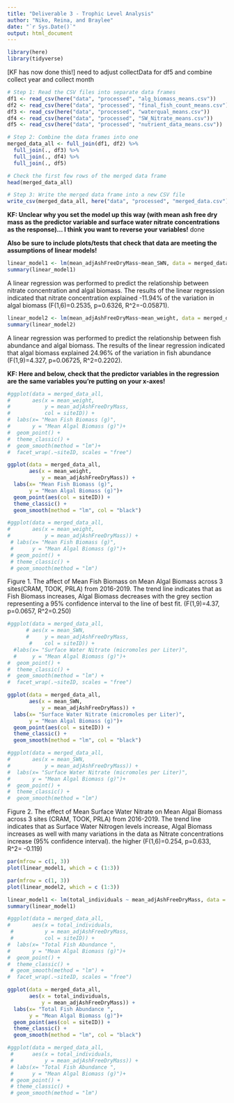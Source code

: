 ```yaml
---
title: "Deliverable 3 - Trophic Level Analysis"
author: "Niko, Reina, and Braylee"
date: "`r Sys.Date()`"
output: html_document
---
```

```r
library(here)
library(tidyverse)
```

[KF has now done this!] need to adjust collectData for df5 and combine collect year and collect month
```r
# Step 1: Read the CSV files into separate data frames
df1 <- read_csv(here("data", "processed", "alg_biomass_means.csv"))
df2 <- read_csv(here("data", "processed", "final_fish_count_means.csv"))
df3 <- read_csv(here("data", "processed", "waterqual_means.csv"))
df4 <- read_csv(here("data", "processed", "SW_Nitrate_means.csv"))
df5 <- read_csv(here("data", "processed", "nutrient_data_means.csv"))
```

```r
# Step 2: Combine the data frames into one
merged_data_all <- full_join(df1, df2) %>% 
  full_join(., df3) %>% 
  full_join(., df4) %>% 
  full_join(., df5)

# Check the first few rows of the merged data frame
head(merged_data_all)

# Step 3: Write the merged data frame into a new CSV file
write_csv(merged_data_all, here("data", "processed", "merged_data.csv"))

```


**KF: Unclear why you set the model up this way (with mean ash free dry mass as the predictor variable and surface water nitrate concentrations as the response)... I think you want to reverse your variables!** done 

**Also be sure to include plots/tests that check that data are meeting the assumptions of linear models!**
```r

linear_model1 <- lm(mean_adjAshFreeDryMass~mean_SWN, data = merged_data_all)
summary(linear_model1)
```

A linear regression was performed to predict the relationship between nitrate concentration and algal biomass. The results of the linear regression indicated that nitrate concentration explained -11.94% of the variation in algal biomass (F(1,6)=0.2535, p=0.6326, R^2=-0.05871).



```r
linear_model2 <- lm(mean_adjAshFreeDryMass~mean_weight, data = merged_data_all)
summary(linear_model2)
```

A linear regression was performed to predict the relationship between fish abundance and algal biomass. The results of the linear regression indicated that algal biomass explained 24.96% of the variation in fish abundance (F(1,9)=4.327, p=0.06725, R^2=0.2202). 

**KF: Here and below, check that the predictor variables in the regression are the same variables you're putting on your x-axes!**
```r
#ggplot(data = merged_data_all,
#       aes(x = mean_weight, 
#           y = mean_adjAshFreeDryMass,
#           col = siteID)) +
#  labs(x= "Mean Fish Biomass (g)",
#       y = "Mean Algal Biomass (g)")+
#  geom_point() +
#  theme_classic() +
#  geom_smooth(method = "lm")+
#  facet_wrap(.~siteID, scales = "free")

ggplot(data = merged_data_all,
       aes(x = mean_weight, 
           y = mean_adjAshFreeDryMass)) +
  labs(x= "Mean Fish Biomass (g)",
       y = "Mean Algal Biomass (g)")+
  geom_point(aes(col = siteID)) +
  theme_classic() +
  geom_smooth(method = "lm", col = "black")

#ggplot(data = merged_data_all,
#       aes(x = mean_weight, 
#           y = mean_adjAshFreeDryMass)) +
 # labs(x= "Mean Fish Biomass (g)",
 #      y = "Mean Algal Biomass (g)")+
 # geom_point() +
 # theme_classic() +
 # geom_smooth(method = "lm")
```
Figure 1. The affect of Mean Fish Biomass on Mean Algal Biomass across 3 sites(CRAM, TOOK, PRLA) from 2016-2019. The trend line indicates that as Fish Biomass increases, Algal Biomass decreases with the grey section representing a 95% confidence interval to the line of best fit. (F(1,9)=4.37, p=0.0657, R^2=0.250) 

```r
#ggplot(data = merged_data_all,
      # aes(x = mean_SWN, 
      #     y = mean_adjAshFreeDryMass, 
       #    col = siteID)) +
  #labs(x= "Surface Water Nitrate (micromoles per Liter)", 
  #     y = "Mean Algal Biomass (g)")+
#  geom_point() +
#  theme_classic() +
#  geom_smooth(method = "lm") +
#  facet_wrap(.~siteID, scales = "free")

ggplot(data = merged_data_all,
       aes(x = mean_SWN, 
           y = mean_adjAshFreeDryMass)) +
  labs(x= "Surface Water Nitrate (micromoles per Liter)", 
       y = "Mean Algal Biomass (g)")+
  geom_point(aes(col = siteID)) +
  theme_classic() +
  geom_smooth(method = "lm", col = "black")

#ggplot(data = merged_data_all,
#       aes(x = mean_SWN, 
#           y = mean_adjAshFreeDryMass)) +
#  labs(x= "Surface Water Nitrate (micromoles per Liter)", 
#       y = "Mean Algal Biomass (g)")+
#  geom_point() +
#  theme_classic() +
#  geom_smooth(method = "lm")

```
Figure 2. The effect of Mean Surface Water Nitrate on Mean Algal Biomass across 3 sites (CRAM, TOOK, PRLA) from 2016-2019. The trend line indicates that as Surface Water Nitrogen levels increase, Algal Biomass increases as well with many variations in the data as Nitrate concentrations increase (95% confidence interval). the higher  (F(1,6)=0.254, p=0.633, R^2= -0.119)
```r
par(mfrow = c(1, 3))
plot(linear_model1, which = c (1:3))
```

```r
par(mfrow = c(1, 3))
plot(linear_model2, which = c (1:3))
```

```r
linear_model1 <- lm(total_individuals ~ mean_adjAshFreeDryMass, data = merged_data_all)
summary(linear_model1)
```
```r
#ggplot(data = merged_data_all,
#       aes(x = total_individuals, 
 #          y = mean_adjAshFreeDryMass, 
 #          col = siteID)) +
#  labs(x= "Total Fish Abundance ",
#       y = "Mean Algal Biomass (g)")+
#  geom_point() +
#  theme_classic() +
 # geom_smooth(method = "lm") +
#  facet_wrap(.~siteID, scales = "free")

ggplot(data = merged_data_all,
       aes(x = total_individuals, 
           y = mean_adjAshFreeDryMass)) +
  labs(x= "Total Fish Abundance ",
       y = "Mean Algal Biomass (g)")+
  geom_point(aes(col = siteID)) +
  theme_classic() +
  geom_smooth(method = "lm", col = "black") 

#ggplot(data = merged_data_all,
 #      aes(x = total_individuals, 
 #          y = mean_adjAshFreeDryMass)) +
 # labs(x= "Total Fish Abundance ",
 #      y = "Mean Algal Biomass (g)")+
 # geom_point() +
 # theme_classic() +
 # geom_smooth(method = "lm") 
```

